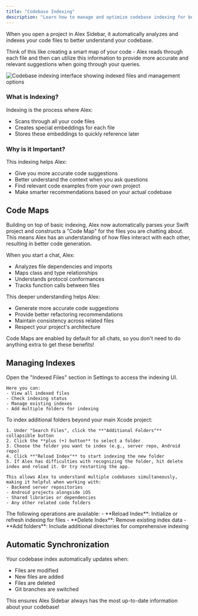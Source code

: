 ```yaml
---
title: "Codebase Indexing"
description: "Learn how to manage and optimize codebase indexing for better AI assistance"
---
```


When you open a project in Alex Sidebar, it automatically analyzes and indexes your code files to better understand your codebase.

Think of this like creating a smart map of your code - Alex reads through each file and then can utilize this information to provide more accurate and relevant suggestions when going through your queries.

<Frame>
  <img
    src="/images/codebase-indexing.png"
    alt="Codebase indexing interface showing indexed files and management options"
  />
</Frame>

### What is Indexing?
Indexing is the process where Alex:
- Scans through all your code files
- Creates special embeddings for each file
- Stores these embeddings to quickly reference later

### Why is it Important?
This indexing helps Alex:
- Give you more accurate code suggestions
- Better understand the context when you ask questions
- Find relevant code examples from your own project
- Make smarter recommendations based on your actual codebase

## Code Maps

Building on top of basic indexing, Alex now automatically parses your Swift project and constructs a "Code Map" for the files you are chatting about. This means Alex has an understanding of how files interact with each other, resulting in better code generation.

When you start a chat, Alex:
- Analyzes file dependencies and imports
- Maps class and type relationships
- Understands protocol conformances
- Tracks function calls between files

This deeper understanding helps Alex:
- Generate more accurate code suggestions
- Provide better refactoring recommendations
- Maintain consistency across related files
- Respect your project's architecture

<Note>
  Code Maps are enabled by default for all chats, so you don't need to do anything extra to get these benefits!
</Note>

## Managing Indexes

<Steps>
  <Step title="Access Index Management">
    Open the "Indexed Files" section in Settings to access the indexing UI.
    
    Here you can:
    - View all indexed files
    - Check indexing status
    - Manage existing indexes
    - Add multiple folders for indexing
  </Step>

  <Step title="Adding Multiple Folders">
    To index additional folders beyond your main Xcode project:
    
    1. Under "Search Files", click the **"Additional Folders"** collapsible button
    2. Click the **plus (+) button** to select a folder
    3. Choose the folder you want to index (e.g., server repo, Android repo)
    4. Click **"Reload Index"** to start indexing the new folder
    5. If Alex has difficulties with recognizing the folder, hit delete index and reload it. Or try restarting the app.
    
    This allows Alex to understand multiple codebases simultaneously, making it helpful when working with:
    - Backend server repositories
    - Android projects alongside iOS
    - Shared libraries or dependencies
    - Any other related code folders
  </Step>

  <Step title="Index Operations">
    The following operations are available:
    - **Reload Index**: Initialize or refresh indexing for files
    - **Delete Index**: Remove existing index data
    - **Add folders**: Include additional directories for comprehensive indexing
  </Step>
</Steps>

## Automatic Synchronization
Your codebase index automatically updates when:
- Files are modified
- New files are added
- Files are deleted
- Git branches are switched

This ensures Alex Sidebar always has the most up-to-date information about your codebase!